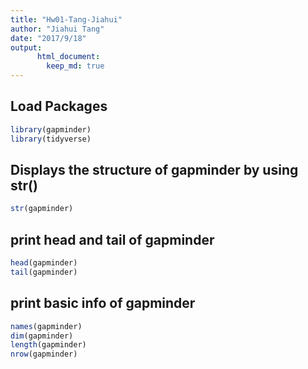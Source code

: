```yaml
---
title: "Hw01-Tang-Jiahui"
author: "Jiahui Tang"
date: "2017/9/18"
output:  
      html_document:  
        keep_md: true
---
```

## Load Packages

```r
library(gapminder)
library(tidyverse)
```

## Displays the structure of gapminder by using str()
```r
str(gapminder)
```

## print head and tail of gapminder
```r
head(gapminder)
tail(gapminder)
```

## print basic info of gapminder
```r
names(gapminder)
dim(gapminder)
length(gapminder)
nrow(gapminder)
```